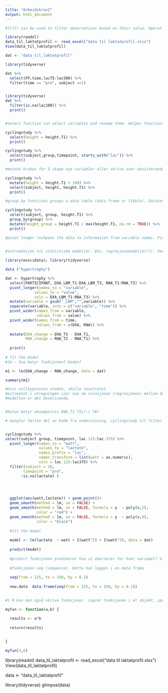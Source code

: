 ```yaml
---
title: "Arbeidskrav2"
output: html_document
---
```



```r

#filtr can be used to filter observations based on their value. Operations for comparisons can be used to subest the data set. ! x (NOT x) x & y (x AND y)X strek(??) Y (X eller Y). Test if a value is missing(NA), is a number or character. is.na (), is.numeric(),is.character() 

library(readxl)
data_til_laktatprofil <- read_excel("data til laktatprofil.xlsx")
View(data_til_laktatprofil)

dat <- "data_til_laktatprofil"

library(tidyverse)

dat %>%
  select(FP,time,lac75:lac300) %>%
  filter(time == "pre", subject ==1)


library(tidyverse)
dat %>% 
  filter(is.na(lac100)) %>%
  print()


#select function can select variables and rename them. Helper functions can be used to select from a large number of variables. eg. starts_with() ends with()

cyclingstudy %>%
  select(height = height.T1) %>%
  print()

cyclingstudy %>% 
  select(subject,group,timepoint, starts_with("lac")) %>% 
  print()

#mutate brukes for å skape nye variabler eller skrive over eksisterende variabler. transmute() keeps only the created variable

cyclingstudy %>% 
  mutate(height = height.T1 + 100) %>%
  select(subject, height, height.T1) %>%
  print()

#group.by functinos groups a data table (data frame or tibble). Dataseted deles opp. It can be used with mutate or summarise

cyclingstudy %>% 
  select(subject, group, height.T1) %>%
  group_by(group) %>%
  mutate(height_group = height.T1 / max(height.T1, na.rm = TRUE)) %>%
  print()

#pivot longer reshpaes the data to information from variable names. Pivot wider og pivot longer kan bytte på kolonner og rader(?) verdier til tekst og tekst til verdier kan byttes om. values to og names to, eller values from og names from.
           
```


```r

#introduksjon til statistiske modeller. Eks. regresjonsmodeller(?). Verdien på y aksen forklares av verdien på x aksen. Relasjonelt forhold mellom verdien på x-aksen og y-aksen. 

library(exscidata); library(tidyverse)

data ("hypertrophy")

dat <- hypertrophy %>%
  select(PARTICIPANT, DXA_LBM_T1:DXA_LBM_T3, RNA_T1:RNA_T3) %>%
  pivot_longer(names_to = "variable",
             values_to = "value",
             cols = DXA_LBM_T1:RNA_T3) %>%
  mutate(variable = gsub("_LBM","",variable)) %>%
  separate(variable, into = c("variable", "time")) %>%
  pivot_wider(names_from = variable, 
              values_from = value) %>%
  pivot_wider(names_from = time,
              values_from = c(DXA, RNA)) %>%
  
  mutate(DXA_change = DXA_T3 - DXA_T1, 
         RNA_change = RNA_T2 - RNA_T1) %>%
  
  print()
  
# fit the model
#lm - hva betyr funksjonen? Koden? 

m1 <- lm(DXA_change ~ RNA_change, data = dat)

summary(m1)

#hvis nullhypotesen stemte, skulle resultatet 
#estimatet i utregningen sier noe om relasjonen (regresjonen) mellom de to verdiene?
#modellen er det beskrivende, 


#kolon betyr eksempelvis RNA_T1 TIL(:) T#)
```

```r

# mangler første del av kode fra undervisning, cyclingstudy til filter og videre. Ggplot funksjon er stort sett riktig. 


cyclingstudy %>%
select(subject group, timepoint, lac.125:lac.375) %>%
  pivot_longer(names_to = "watt", 
               values_to = "lactate",
               names_prefix = "lac",
               names_transform = list(watt = as.numeric),
               cols = lac.125:lac375) %>%
  filter(subject = 10, 
        timepoint = "pre",
       !is.na(lactate) )
  



  ggplot(aes(watt,lactate)) + geom_point()+
  geom_smooth(method = lm, se = FALSE) +
  geom_smooth(method = lm, se = FALSE, formula = y  ~ poly(x,2),
              color = "red") +
  geom_smooth(method = lm, se = FALSE, formula = y  ~ poly(x,4), 
              color = "black")
  
  #fit the model 
  
  model <- lm(lactate  ~ watt + I(watt^2) + I(watt^3), data = dat)
  
  predict(model)
  
  #predict funksjonen predikerer hva vi oberserer for hver variabel? Vi kan i new data velger hvilke x-verdier vi ønsker å predikere? 
  
  #funksjonen seq (sequence). Dette kan legges i en data frame
  
  seq(from = 125, to = 350, by = 0.1)
  
  new.data  data.frame(seq(from = 125, to = 350, by = 0.1))
            
```


```r

#i R kan man også skrive funksjoner. lagrer funksjonen i et objekt, spesifiserer hvilke argument som skal finnesi funksjonen. eks. a og b. Den funksjonen skal gi svaret på a*b, erstatter man a og b med tall, så skal funksjnen gi svar på a*b. Koden avlsluttes med return for å spesifisere hva den skal gi tilbake. eks. results.

myfun <- function(a,b) {
  
  results <- a*b
  
  return(results)
  

}

myfun(3,6)


```

library(readxl)
data_til_laktatprofil <- read_excel("data til laktatprofil.xlsx")
View(data_til_laktatprofil)

data <- "data_til_laktatprofil"

library(tidyverse)
glimpse(data)
